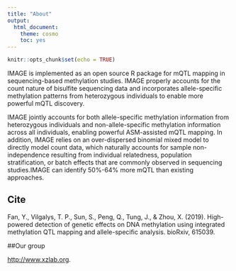```yaml
---
title: "About"
output: 
  html_document: 
    theme: cosmo
    toc: yes
---
```


```r
knitr::opts_chunk$set(echo = TRUE)
```


IMAGE is implemented as an open source R package for mQTL mapping in sequencing-based methylation studies. IMAGE properly accounts for the count nature of bisulfite sequencing data and incorporates allele-specific methylation patterns from heterozygous individuals to enable more powerful mQTL discovery. 

IMAGE jointly accounts for both allele-specific methylation information from heterozygous individuals and non-allele-specific methylation information across all individuals, enabling powerful ASM-assisted mQTL mapping. In addition, IMAGE relies on an over-dispersed binomial mixed model to directly model count data, which naturally accounts for sample non-independence resulting from individual relatedness, population stratification, or batch effects that are commonly observed in sequencing studies.IMAGE can identify 50%-64% more mQTL than existing approaches.

## Cite 

Fan, Y., Vilgalys, T. P., Sun, S., Peng, Q., Tung, J., & Zhou, X. (2019). High-powered detection of genetic effects on DNA methylation using integrated methylation QTL mapping and allele-specific analysis. bioRxiv, 615039.

##Our group

 <http://www.xzlab.org>.